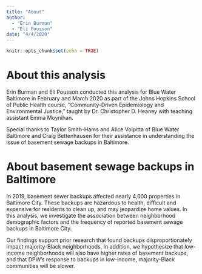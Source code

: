 ```yaml
---
title: "About"
author:
  - "Erin Burman"
  - "Eli Pousson"
date: "4/4/2020"
---
```


```r
knitr::opts_chunk$set(echo = TRUE)
```

# About this analysis

Erin Burman and Eli Pousson conducted this analysis for Blue Water Baltimore in February and March 2020 as part of the Johns Hopkins School of Public Health course, “Community-Driven Epidemiology and Environmental Justice,” taught by Dr. Christopher D. Heaney with teaching assistant Emma Moynihan.

Special thanks to Taylor Smith-Hams and Alice Volpitta of Blue Water Baltimore and Craig Bettenhausen for their assistance in understanding the issue of basement sewage backups in Baltimore.

# About basement sewage backups in Baltimore

In 2019, basement sewer backups affected nearly 4,000 properties in Baltimore City. These backups are hazardous to health, difficult and expensive for residents to clean up, and may jeopardize home values. In this analysis, we investigate the association between neighborhood demographic factors and the frequency of reported basement sewage backups in Baltimore City.

Our findings support prior research that found backups disproportionately impact majority-Black neighborhoods. In addition, we hypothesize that low-income neighborhoods will also have higher rates of basement backups, and that DPW’s response to backups in low-income, majority-Black communities will be slower.